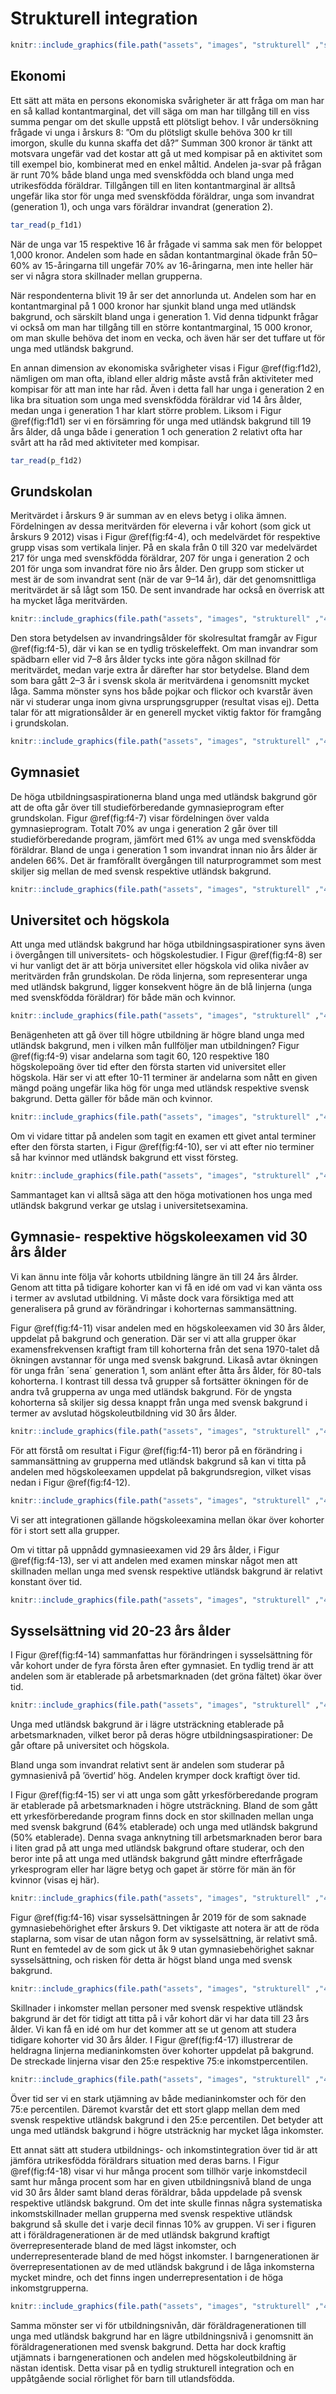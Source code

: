 # Strukturell integration 

```r
knitr::include_graphics(file.path("assets", "images", "strukturell" ,"strukturell_banner.png"))
```

## Ekonomi {-}

Ett sätt att mäta en persons ekonomiska svårigheter är att fråga om man har en så kallad kontantmarginal, det vill säga om man har tillgång till en viss summa pengar om det skulle uppstå ett plötsligt behov. I vår undersökning frågade vi unga i årskurs 8: ”Om du plötsligt skulle behöva 300 kr till imorgon, skulle du kunna skaffa det då?” Summan 300 kronor är tänkt att motsvara ungefär vad det kostar att gå ut med kompisar på en aktivitet som till exempel bio, kombinerat med en enkel måltid. Andelen ja-svar på frågan är runt 70% både bland unga med svenskfödda och bland unga med utrikesfödda föräldrar. Tillgången till en liten kontantmarginal är alltså ungefär lika stor för unga med svenskfödda föräldrar, unga som invandrat (generation 1), och unga vars föräldrar invandrat (generation 2).

```r
tar_read(p_f1d1)
```

När de unga var 15 respektive 16 år frågade vi samma sak men för beloppet 1,000 kronor. Andelen som hade en sådan kontantmarginal ökade från 50–60% av 15-åringarna till ungefär 70% av 16-åringarna, men inte heller här ser vi några stora skillnader mellan grupperna.

När respondenterna blivit 19 år ser det annorlunda ut. Andelen som har en kontantmarginal på 1 000 kronor har sjunkit bland unga med utländsk bakgrund, och särskilt bland unga i generation 1. Vid denna tidpunkt frågar vi också om man har tillgång till en större kontantmarginal, 15 000 kronor, om man skulle behöva det inom en vecka, och även här ser det tuffare ut för unga med utländsk bakgrund. 

En annan dimension av ekonomiska svårigheter visas i Figur \@ref(fig:f1d2), nämligen om man ofta, ibland eller aldrig måste avstå från aktiviteter med kompisar för att man inte har råd. Även i detta fall har unga i generation 2 en lika bra situation som unga med svenskfödda föräldrar vid 14 års ålder, medan unga i generation 1 har klart större problem. Liksom i Figur \@ref(fig:f1d1) ser vi en försämring för unga med utländsk bakgrund till 19 års ålder, då unga både i generation 1 och generation 2 relativt ofta har svårt att ha råd med aktiviteter med kompisar.

```r
tar_read(p_f1d2)
```

## Grundskolan {-}

Meritvärdet i årskurs 9 är summan av en elevs betyg i olika ämnen. Fördelningen av dessa meritvärden för eleverna i vår kohort (som gick ut årskurs 9 2012) visas i Figur \@ref(fig:f4-4), och medelvärdet för respektive grupp visas som vertikala linjer. På en skala från 0 till 320 var medelvärdet 217 för unga med svenskfödda föräldrar, 207 för unga i generation 2 och 201 för unga som invandrat före nio års ålder. Den grupp som sticker ut mest är de som invandrat sent (när de var 9–14 år), där det genomsnittliga meritvärdet är så lågt som 150. De sent invandrade har också en överrisk att ha mycket låga meritvärden.


```r
knitr::include_graphics(file.path("assets", "images", "strukturell" ,"4_4_ak9betyg 2-1.png"))
```

Den stora betydelsen av invandringsålder för skolresultat framgår av Figur \@ref(fig:f4-5), där vi kan se en tydlig tröskeleffekt. Om man invandrar som spädbarn eller vid 7–8 års ålder tycks inte göra någon skillnad för meritvärdet, medan varje extra år därefter har stor betydelse. Bland dem som bara gått 2–3 år i svensk skola är meritvärdena i genomsnitt mycket låga. Samma mönster syns hos både pojkar och flickor och kvarstår även när vi studerar unga inom givna ursprungsgrupper (resultat visas ej). Detta talar för att migrationsålder är en generell mycket viktig faktor för framgång i grundskolan.

```r
knitr::include_graphics(file.path("assets", "images", "strukturell" ,"4_5_ageimm 2-2.png"))
```

## Gymnasiet {-}

De höga utbildningsaspirationerna bland unga med utländsk bakgrund gör att de ofta går över till studieförberedande gymnasieprogram efter grundskolan. Figur \@ref(fig:f4-7) visar fördelningen över valda gymnasieprogram. Totalt 70% av unga i generation 2 går över till studieförberedande program, jämfört med 61% av unga med svenskfödda föräldrar. Bland de unga i generation 1 som invandrat innan nio års ålder är andelen 66%. Det är framförallt övergången till naturprogrammet som mest skiljer sig mellan de med svensk respektive utländsk bakgrund.

```r
knitr::include_graphics(file.path("assets", "images", "strukturell" ,"4_7_gy 2-4.png"))
```

## Universitet och högskola {-}

Att unga med utländsk bakgrund har höga utbildningsaspirationer syns även i övergången till universitets- och högskolestudier. I Figur \@ref(fig:f4-8) ser vi hur vanligt det är att börja universitet eller högskola vid olika nivåer av meritvärden från grundskolan. De röda linjerna, som representerar unga med utländsk bakgrund, ligger konsekvent högre än de blå linjerna (unga med svenskfödda föräldrar) för både män och kvinnor. 

```r
knitr::include_graphics(file.path("assets", "images", "strukturell" ,"4_8_HS_betyg 2-5.png"))
```

Benägenheten att gå över till högre utbildning är högre bland unga med utländsk bakgrund, men i vilken mån fullföljer man utbildningen? Figur \@ref(fig:f4-9) visar andelarna som tagit 60, 120 respektive 180 högskolepoäng över tid efter den första starten vid universitet eller högskola. Här ser vi att efter 10-11 terminer är andelarna som nått en given mängd poäng ungefär lika hög för unga med utländsk respektive svensk bakgrund. Detta gäller för både män och kvinnor.

```r
knitr::include_graphics(file.path("assets", "images", "strukturell" ,"4_9_HS_points 2-6.png"))
```

Om vi vidare tittar på andelen som tagit en examen ett givet antal terminer efter den första starten, i Figur \@ref(fig:f4-10), ser vi att efter nio terminer så har kvinnor med utländsk bakgrund ett visst försteg. 

```r
knitr::include_graphics(file.path("assets", "images", "strukturell" ,"4_10_HS_examen 2-7.png"))
```

Sammantaget kan vi alltså säga att den höga motivationen hos unga med utländsk bakgrund verkar ge utslag i universitetsexamina.

## Gymnasie- respektive högskoleexamen vid 30 års ålder {-}

Vi kan ännu inte följa vår kohorts utbildning längre än till 24 års ålrder. Genom att titta på tidigare kohorter kan vi få en idé om vad vi kan vänta oss i termer av avslutad utbildning. Vi måste dock vara försiktiga med att generalisera på grund av förändringar i kohorternas sammansättning.

Figur \@ref(fig:f4-11) visar andelen med en högskoleexamen vid 30 års ålder, uppdelat på bakgrund och generation. Där ser vi att alla grupper ökar examensfrekvensen kraftigt fram till kohorterna från det sena 1970-talet då ökningen avstannar för unga med svensk bakgrund. Likaså avtar ökningen för unga från ´sena´ generation 1, som anlänt efter åtta års ålder, för 80-tals kohorterna. I kontrast till dessa två grupper så fortsätter ökningen för de andra två grupperna av unga med utländsk bakgrund. För de yngsta kohorterna så skiljer sig dessa knappt från unga med svensk bakgrund i termer av avslutad högskoleutbildning vid 30 års ålder.

```r
knitr::include_graphics(file.path("assets", "images", "strukturell" ,"4_11_HS_gen_cohort 2-8.png"))
```

För att förstå om resultat i Figur  \@ref(fig:f4-11) beror på en förändring i sammansättning av grupperna med utländsk bakgrund så kan vi titta på andelen med högskoleexamen uppdelat på bakgrundsregion, vilket visas nedan i Figur \@ref(fig:f4-12).

```r
knitr::include_graphics(file.path("assets", "images", "strukturell" ,"4_12_HS_origin_cohort 2-9.png"))
```

Vi ser att integrationen gällande högskoleexamina mellan ökar över kohorter för i stort sett alla grupper.

Om vi tittar på uppnådd gymnasieexamen vid 29 års ålder, i Figur \@ref(fig:f4-13), ser vi att andelen med examen minskar något men att skillnaden mellan unga med svensk respektive utländsk bakgrund är relativt konstant över tid.

```r
knitr::include_graphics(file.path("assets", "images", "strukturell" ,"4_13_GY_gen_cohort 2-10.png"))
```

## Sysselsättning vid 20-23 års ålder {-}

I Figur \@ref(fig:f4-14) sammanfattas hur förändringen i sysselsättning för vår kohort under de fyra första åren efter gymnasiet. En tydlig trend är att andelen som är etablerade på arbetsmarknaden (det gröna fältet) ökar över tid.

```r
knitr::include_graphics(file.path("assets", "images", "strukturell" ,"4_14_syss 2-11.png"))
```

Unga med utländsk bakgrund är i lägre utsträckning etablerade på arbetsmarknaden, vilket beror på deras högre utbildningsaspirationer: De går oftare på universitet och högskola.

Bland unga som invandrat relativt sent är andelen som studerar på gymnasienivå på ’övertid’ hög. Andelen krymper dock kraftigt över tid.

I Figur \@ref(fig:f4-15) ser vi att unga som gått yrkesförberedande program är etablerade på arbetsmarknaden i högre utsträckning. Bland de som gått ett yrkesförberedande program finns dock en stor skillnaden mellan unga med svensk bakgrund (64% etablerade) och unga med utländsk bakgrund (50% etablerade). Denna svaga anknytning till arbetsmarknaden beror bara i liten grad på att unga med utländsk bakgrund oftare studerar, och den beror inte på att unga med utländsk bakgrund gått mindre efterfrågade yrkesprogram eller har lägre betyg och gapet är större för män än för kvinnor (visas ej här).

```r
knitr::include_graphics(file.path("assets", "images", "strukturell" ,"4_15_syssgyimm 2-12.png"))
```

Figur \@ref(fig:f4-16) visar sysselsättningen år 2019 för de som saknade gymnasiebehörighet efter årskurs 9. Det viktigaste att notera är att de röda staplarna, som visar de utan någon form av sysselsättning, är relativt små. Runt en femtedel av de som gick ut åk 9 utan gymnasiebehörighet saknar sysselsättning, och risken för detta är högst bland unga med svensk bakgrund. 

```r
knitr::include_graphics(file.path("assets", "images", "strukturell" ,"4_16_orig_beh_syss 2-13.png"))
```

Skillnader i inkomster mellan personer med svensk respektive utländsk bakgrund är det för tidigt att titta på i vår kohort där vi har data till 23 års ålder. Vi kan få en idé om hur det kommer att se ut genom att studera tidigare kohorter vid 30 års ålder. I Figur \@ref(fig:f4-17) illustrerar de heldragna linjerna medianinkomsten över kohorter uppdelat på bakgrund. De streckade linjerna visar den 25:e respektive 75:e inkomstpercentilen.

```r
knitr::include_graphics(file.path("assets", "images", "strukturell" ,"4_17_inkomst_30 2-14.png"))
```

Över tid ser vi en stark utjämning av både medianinkomster och för den 75:e percentilen. Däremot kvarstår det ett stort glapp mellan dem med svensk respektive utländsk bakgrund i den 25:e percentilen. Det betyder att unga med utländsk bakgrund i högre utsträcknig har mycket låga inkomster.

Ett annat sätt att studera utbildnings- och inkomstintegration över tid är att jämföra utrikesfödda föräldrars situation med deras barns. I Figur \@ref(fig:f4-18) visar vi hur många procent som tillhör varje inkomstdecil samt hur många procent som har en given utbildningsnivå bland de unga vid 30 års ålder samt bland deras föräldrar, båda uppdelade på svensk respektive utländsk bakgrund. Om det inte skulle finnas några systematiska inkomstskillnader mellan grupperna med svensk respektive utländsk bakgrund så skulle det i varje decil finnas 10% av gruppen. Vi ser i figuren att i föräldragenerationen är de med utländsk bakgrund kraftigt överrepresenterade bland de med lägst inkomster, och underrepresenterade bland de med högst inkomster. I barngenerationen är överrepresentationen av de med utländsk bakgrund i de låga inkomsterna mycket mindre, och det finns ingen underrepresentation i de höga inkomstgrupperna.

```r
knitr::include_graphics(file.path("assets", "images", "strukturell" ,"4_18_intergen 2-15.png"))
```

Samma mönster ser vi för utbildningsnivån, där föräldragenerationen till unga med utländsk bakgrund har en lägre utbildningsnivå i genomsnitt än föräldragenerationen med svensk bakgrund. Detta har dock kraftig utjämnats i barngenerationen och andelen med högskoleutbildning är nästan identisk. Detta visar på en tydlig strukturell integration och en uppåtgående social rörlighet för barn till utlandsfödda.